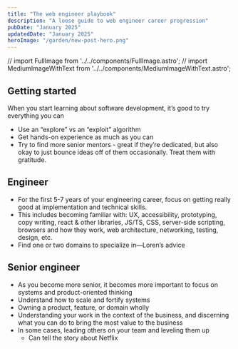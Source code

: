```yaml
---
title: "The web engineer playbook"
description: "A loose guide to web engineer career progression"
pubDate: "January 2025"
updatedDate: "January 2025"
heroImage: "/garden/new-post-hero.png"
---
```

// import FullImage from '../../components/FullImage.astro';
// import MediumImageWithText from '../../components/MediumImageWithText.astro';

## Getting started
When you start learning about software development, it’s good to try everything you can
- Use an “explore” vs an “exploit” algorithm
- Get hands-on experience as much as you can
- Try to find more senior mentors - great if they’re dedicated, but also okay to just bounce ideas off of them occasionally. Treat them with gratitude.

## Engineer
- For the first 5-7 years of your engineering career, focus on getting really good at implementation and technical skills.
- This includes becoming familiar with: UX, accessibility, prototyping, copy writing, react & other libraries, JS/TS, CSS, server-side scripting, browsers and how they work, web architecture, networking, testing, design, etc.
- Find one or two domains to specialize in—Loren’s advice

## Senior engineer
- As you become more senior, it becomes more important to focus on systems and product-oriented thinking
- Understand how to scale and fortify systems
- Owning a product, feature, or domain wholly
- Understanding your work in the context of the business, and discerning what you can do to bring the most value to the business
- In some cases, leading others on your team and leveling them up
    - Can tell the story about Netflix